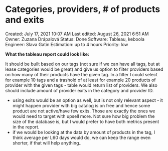 # Categories, providers, # of products and exits

Created: July 17, 2021 10:07 AM
Last edited: August 26, 2021 6:51 AM
Owner: Zuzana Drápalová
Status: Done
Software: Tableau, keboola
Engineer: Slava Gatin
Estimation: up to 4 hours
Priority: low

**What the tableau report could look like:**

It should be built based on our tags (not sure if we can have all tags, but at lease categories would be great) and give us option to filter providers based on how many of their products have the given tag. In a filter I could select for example 10 tags and a trashold of at least for example 20 products of provider with the given tags - table would return list of providers. We also should include amount of provider exits in the category and provider ID.

- using exits would be an option as well, but is not only relevant aspect - it might happen provider with big catalog is on free and hence some product are not active/have few exits. Those are exactly the ones we would need to target with upsell more. Not sure how big problem the size of the database is, but I would prefer to have both metrics present in the report.
- if we would be looking at the data by amount of products in the tag, I think average per L60 days would do, we can keep the range even shorter, if that will help anything..